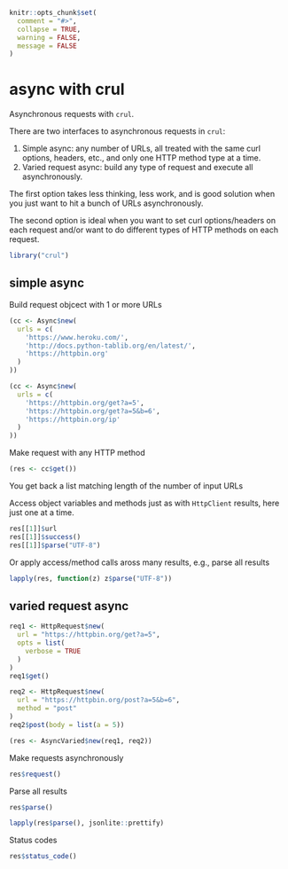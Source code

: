 <!--
%\VignetteEngine{knitr::knitr}
%\VignetteIndexEntry{async}
%\VignetteEncoding{UTF-8}
-->

```r
knitr::opts_chunk$set(
  comment = "#>",
  collapse = TRUE,
  warning = FALSE,
  message = FALSE
)
```

async with crul
===============

Asynchronous requests with `crul`.

There are two interfaces to asynchronous requests in `crul`:

1. Simple async: any number of URLs, all treated with the same curl options, 
headers, etc., and only one HTTP method type at a time.
2. Varied request async: build any type of request and execute all asynchronously.

The first option takes less thinking, less work, and is good solution when you 
just want to hit a bunch of URLs asynchronously.

The second option is ideal when you want to set curl options/headers on each 
request and/or want to do different types of HTTP methods on each request.

```r
library("crul")
```

## simple async

Build request objcect with 1 or more URLs

```r
(cc <- Async$new(
  urls = c(
    'https://www.heroku.com/',
    'http://docs.python-tablib.org/en/latest/',
    'https://httpbin.org'
  )
))
```

```r
(cc <- Async$new(
  urls = c(
    'https://httpbin.org/get?a=5',
    'https://httpbin.org/get?a=5&b=6',
    'https://httpbin.org/ip'
  )
))
```

Make request with any HTTP method

```r
(res <- cc$get())
```

You get back a list matching length of the number of input URLs

Access object variables and methods just as with `HttpClient` results, here just one at a time.

```r
res[[1]]$url
res[[1]]$success()
res[[1]]$parse("UTF-8")
```

Or apply access/method calls aross many results, e.g., parse all results

```r
lapply(res, function(z) z$parse("UTF-8"))
```

## varied request async

```r
req1 <- HttpRequest$new(
  url = "https://httpbin.org/get?a=5",
  opts = list(
    verbose = TRUE
  )
)
req1$get()

req2 <- HttpRequest$new(
  url = "https://httpbin.org/post?a=5&b=6",
  method = "post"
)
req2$post(body = list(a = 5))

(res <- AsyncVaried$new(req1, req2))
```

Make requests asynchronously

```r
res$request()
```

Parse all results

```r
res$parse()
```

```r
lapply(res$parse(), jsonlite::prettify)
```

Status codes

```r
res$status_code()
```

